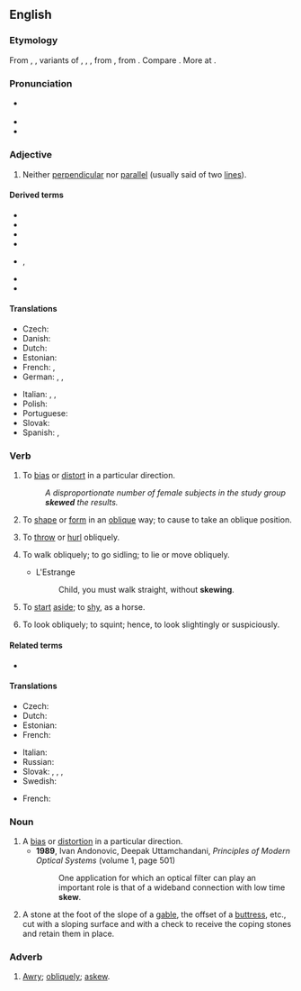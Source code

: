 {{also|skew-}}
==English==

===Etymology===
From {{etyl|ONF.|en}} {{m|fro|escuer}}, {{m|fro|eskiuer}}, variants of {{etyl|fro|en}} {{m|fro|eschuer}}, {{m|fro|eschiver}}, {{m|fro|eschever}}, from {{etyl|frk|en}} {{m|frk|*skiuhan||to dread; avoid; shun}}, from {{etyl|gem-pro|en}} {{m|gem-pro|*skiuhijaną||to frighten}}. Compare {{cog|stq|skeeuw||slanting, oblique}}. More at {{l|en|shy}}.

===Pronunciation===
* {{a|UK|US}} {{IPA|/skjuː/|lang=en}}
* {{audio|en-us-skew.ogg|Audio (US)|lang=en}}
* {{rhymes|uː|lang=en}}

===Adjective===
{{en-adj|-}}

# {{lb|en|mathematics}} Neither [[perpendicular]] nor [[parallel]] (usually said of two [[line]]s).

====Derived terms====
{{der-top}}
* {{l|en|skew arch}}
* {{l|en|skew back}}
* {{l|en|skew bridge}}
* {{l|en|skew curve}}
{{der-mid}}
* {{l|en|skew gearing}}, {{l|en|skew bevel gearing}}
* {{l|en|skew surface}}
* {{l|en|skew symmetrical determinant}}
{{der-bottom}}

====Translations====
{{trans-top|neither perpendicular nor parallel}}
* Czech: {{t|cs|šikmý|m}}
* Danish: {{t+|da|skæv}}
* Dutch: {{t+|nl|scheef}}
* Estonian: {{t|et|kald}}
* French: {{t+|fr|gauche}}, {{t+|fr|oblique}}
* German: {{t+|de|schräg}}, {{t+|de|schief}}, {{t+|de|windschief}}
{{trans-mid}}
* Italian: {{t|it|sghembo}}, {{t+|it|obliquo}}, {{t+|it|trasversale}}
* Polish: {{t+|pl|skośny}}
* Portuguese: {{t+|pt|assimétrico|m}}
* Slovak: {{t|sk|kosý|m}}
* Spanish: {{t+|es|asimétrico}}, {{t+|es|oblicuo}}
{{trans-bottom}}

===Verb===
{{en-verb}}

# {{lb|en|transitive}} To [[bias]] or [[distort]] in a particular direction.
#: ''A disproportionate number of female subjects in the study group '''skewed''' the results.''
# {{lb|en|transitive}} To [[shape]] or [[form]] in an [[oblique]] way; to cause to take an oblique position.
# {{lb|en|transitive}} To [[throw]] or [[hurl]] obliquely.
# {{lb|en|intransitive}} To walk obliquely; to go sidling; to lie or move obliquely.
#* L'Estrange
#*: Child, you must walk straight, without '''skewing'''.
# {{lb|en|intransitive}} To [[start]] [[aside]]; to [[shy]], as a horse.
# {{lb|en|intransitive}} To look obliquely; to squint; hence, to look slightingly or suspiciously.
#: {{rfquotek|Beaumont and Fletcher}}

====Related terms====
* {{l|en|skewness}}

====Translations====
{{trans-top|to bias or distort in a particular direction}}
* Czech: {{t|cs|zkreslit}}
* Dutch: {{t+|nl|afleiden}}
* Estonian: {{t|et|kallutama}}
* French: {{t+|fr|biaiser}}
{{trans-mid}}
* Italian: {{t+|it|distorcere}}
* Russian: {{t+|ru|отклоня́ться}}
* Slovak: {{t|sk|odchýliť}}, {{t|sk|skresliť}}, {{t|sk|odkloniť}}, {{t|sk|prikloniť}}
* Swedish: {{t+|sv|förvränga}}
{{trans-bottom}}

{{checktrans-top}}
* French: {{t+|fr|fausser}}
{{trans-mid}}
{{trans-bottom}}

===Noun===
{{en-noun}}

# A [[bias]] or [[distortion]] in a particular direction.
#* '''1989''', Ivan Andonovic, ‎Deepak Uttamchandani, ''Principles of Modern Optical Systems'' (volume 1, page 501)
#*: One application for which an optical filter can play an important role is that of a wideband connection with low time '''skew'''.
# {{lb|en|architecture}} A stone at the foot of the slope of a [[gable]], the offset of a [[buttress]], etc., cut with a sloping surface and with a check to receive the coping stones and retain them in place.

===Adverb===
{{en-adv}}

# [[awry|Awry]]; [[obliquely]]; [[askew]].
